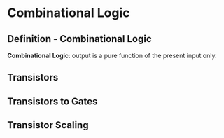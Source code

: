 # Combinational Logic



::: {#nte-comb-logic-def .callout-note}
## Definition - Combinational Logic
**Combinational Logic**: output is a pure function of the present input only.
:::

## 



## Transistors

## Transistors to Gates


## Transistor Scaling
